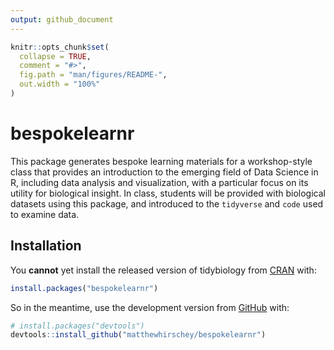```yaml
---
output: github_document
---
```


<!-- README.md is generated from README.Rmd. Please edit that file -->

```r
knitr::opts_chunk$set(
  collapse = TRUE,
  comment = "#>",
  fig.path = "man/figures/README-",
  out.width = "100%"
)
```

# bespokelearnr

<!-- badges: start -->
<!-- badges: end -->

This package generates bespoke learning materials for a workshop-style class that provides an introduction to the emerging field of Data Science in R, including data analysis and visualization, with a particular focus on its utility for biological insight. In class, students will be provided with biological datasets using this package, and introduced to the `tidyverse` and `code` used to examine data.

## Installation

You **cannot** yet install the released version of tidybiology from [CRAN](https://CRAN.R-project.org) with:

```r
install.packages("bespokelearnr")
```

So in the meantime, use the development version from [GitHub](https://github.com/) with:

```r
# install.packages("devtools")
devtools::install_github("matthewhirschey/bespokelearnr")
```
